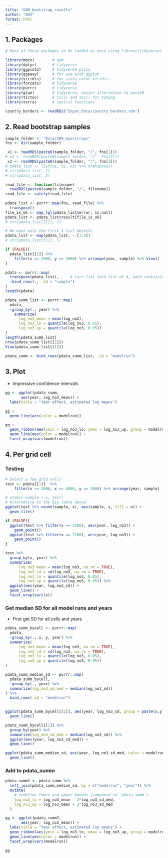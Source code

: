 ```yaml
---
title: "GAM_bootstrap_results"
author: "DHJ"
format: html
---
```


## 1. Packages

```r

# Many of these packages cn be loaded at once using library(tidyverse). (I just like to be specific.)

library(mgcv)        # gam 
library(dplyr)       # tidyverse 
library(ggplot2)     # tidyverse plots
library(ggeasy)      # for use with ggplot 
library(viridis)     # for scale_color_viridis  
library(forcats)     # tidyverse
library(purrr)       # tidyverse
library(glue)        # tidyverse, easier alternative to paste0
library(tictoc)      # tic() and toc() for timing   
library(terra)       # spatial functions  

country_borders <- readRDS("Input_data/country_borders.rda")

```

## 2. Read bootstrap samples  
```r

sample_folder <- "Data/109_bootstraps"
fns <- dir(sample_folder)

 x1 <- readRDS(paste0(sample_folder, "/", fns[1]))  
# x2 <- readRDS(paste0(sample_folder, "/", fns[2]))  
 x3 <- readRDS(paste0(sample_folder, "/", fns[3]))  
# pdata_list <- list(x1, x2, x3) %>% transpose()
# str(pdata_list, 1)
# str(pdata_list, 2)

read_file <- function(filename)
  readRDS(paste0(sample_folder, "/", filename))
read_file <- safely(read_file)
  
pdata_list <- purrr::map(fns, read_file) %>%
  transpose()
file_is_ok <- map_lgl(pdata_list$error, is.null)
pdata_list <- pdata_list$result[file_is_ok]
# str(pdata_list[[1]], 1)

# We want only the first 4 list objects   
pdata_list <- map(pdata_list, ~.[1:4])
# str(pdata_list[[1]], 1)

if (FALSE){
  pdata_list[[1]] %>%
    filter(x == 2000, y == 2000) %>% arrange(year, sample) %>% View()
}

pdata <- purrr::map(
  transpose(pdata_list),     # turn list into list of 4, each containing a list of replicates   
  ~bind_rows(., .id = "sample")
)
length(pdata)

pdata_summ_list <- purrr::map(
  pdata,
  ~group_by(., year) %>%
    summarize(
      log_no3_mean = mean(log_no3),
      log_no3_lo = quantile(log_no3, 0.05),
      log_no3_up = quantile(log_no3, 0.95))
)
length(pdata_summ_list)
nrow(pdata_summ_list[[1]])
View(pdata_summ_list[[1]])

pdata_summ <- bind_rows(pdata_summ_list, .id = "modelrun")


```


## 3. Plot   

* Impressive confidence intervals   

```r

gg <- ggplot(pdata_summ, 
       aes(year, log_no3_mean)) +
  labs(title = "Year effect, estimated log means")

gg +
  geom_line(aes(color = modelrun))

gg +
  geom_ribbon(aes(ymin = log_no3_lo, ymax = log_no3_up, group = modelrun), fill = "grey70") +
  geom_line(aes(color = modelrun)) +
  facet_wrap(vars(modelrun))


```

## 4. Per grid cell  

### Testing  
```r

# Select a few grid cells  
test <- pdata[[1]]  %>%
    filter(x >= 2000, x <= 4000, y == 2000) %>% arrange(year, sample)  

# xtabs(~sample + x, test)
# Altarnative to the big table above
ggplot(test %>% count(sample, x), aes(sample, x, fill = n)) +
  geom_tile()

if (FALSE){
  ggplot(test %>% filter(x == 2100), aes(year, log_no3)) +
    geom_point()
  ggplot(test %>% filter(x == 2200), aes(year, log_no3)) +
    geom_point()
}

test %>% 
  group_by(x, year) %>%
  summarize(
      log_no3_mean = mean(log_no3, na.rm = TRUE),
      log_no3_sd = sd(log_no3, na.rm = TRUE),
      log_no3_lo = quantile(log_no3, 0.05),
      log_no3_up = quantile(log_no3, 0.95)) %>%
  ggplot(aes(year, log_no3_sd)) +
  geom_line() +
  facet_wrap(vars(x))

```

### Get median SD for all model runs and years  

* First get SD for all cells and years

```r

pdata_summ_bycell <- purrr::map(
  pdata,
  ~group_by(., x, y, year) %>%
  summarize(
      log_no3_mean = mean(log_no3, na.rm = TRUE),
      log_no3_sd = sd(log_no3, na.rm = TRUE),
      log_no3_lo = quantile(log_no3, 0.05),
      log_no3_up = quantile(log_no3, 0.95))
)

pdata_summ_median_sd <- purrr::map(
  pdata_summ_bycell,
  ~group_by(., year) %>%
  summarize(log_no3_sd_med = median(log_no3_sd))
) %>%
  bind_rows(.id = "modelrun")
  

ggplot(pdata_summ_bycell[[1]], aes(year, log_no3_sd, group = paste(x,y))) +
  geom_line()

pdata_summ_bycell[[1]] %>%
  group_by(year) %>%
  summarize(log_no3_sd_med = median(log_no3_sd)) %>%
  ggplot(aes(year, log_no3_sd_med)) +
  geom_line()

ggplot(pdata_summ_median_sd, aes(year, log_no3_sd_med, color = modelrun)) +
  geom_line()


```

### Add to pdata_summ  

```r

pdata_summ2 <- pdata_summ %>%
  left_join(pdata_summ_median_sd, by = c("modelrun", "year")) %>%
  mutate(
    # redefine lower and upper bounds (compared to 'pdata_summ')
    log_no3_lo = log_no3_mean - 2*log_no3_sd_med,
    log_no3_up = log_no3_mean + 2*log_no3_sd_med
  )

gg <- ggplot(pdata_summ2, 
       aes(year, log_no3_mean)) +
  labs(title = "Year effect, estimated log means") +
  geom_ribbon(aes(ymin = log_no3_lo, ymax = log_no3_up, group = modelrun), fill = "grey70") +
  geom_line(aes(color = modelrun)) +
  facet_wrap(vars(modelrun))

gg

```
